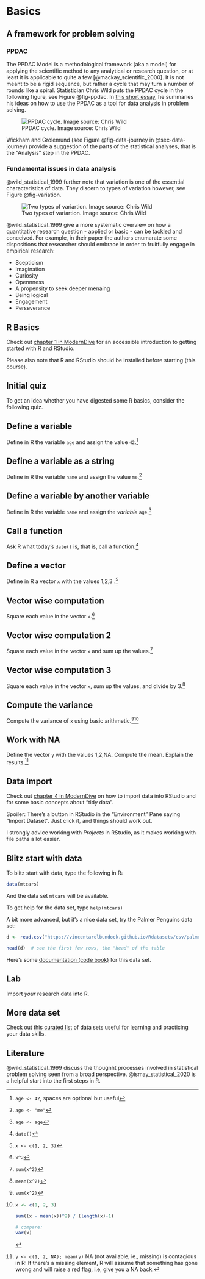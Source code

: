 # Basics


## A framework for problem solving

### PPDAC

The PPDAC Model is a methodological framework (aka a model) for applying the scientific method to any analytical or research question, or at least it is applicable to quite a few [@mackay_scientific_2000].
It is not meant to be a rigid sequence, but rather a cycle that may turn a number of rounds like a spiral.
Statistician Chris Wild puts the PPDAC cycle in the following figure, see Figure @fig-ppdac. In [this short essay](https://www.stat.auckland.ac.nz/~wild/d2i/articles/1.4%20Place%20of%20data%20analysis%20in%20problem%20solving_ARTICLE.pdf), he summaries his ideas on how to use the PPDAC as a tool for data analysis in problem solving.

![PPDAC cycle. Image source: Chris Wild](img/ppdac.png){#fig-ppdac}


Wickham and Grolemund (see Figure @fig-data-journey in @sec-data-journey) provide a suggestion of the parts of the statistical analyses, that is the "Analysis" step in the PPDAC.


### Fundamental issues in data analysis




@wild_statistical_1999  further note that variation is one of the essential characteristics of data. They discern to types of variation however, see Figure @fig-variation.

![Two types of variartion. Image source: Chris Wild](img/variation.png){#fig-variation}

@wild_statistical_1999 give a more systematic overview on how a quantitative research question - applied or basic - can be tackled and conceived.
For example, in their paper the authors enumarate some dispositions that researcher should embrace in order to fruitfully engage in empirical research:

- Scepticism
- Imagination
- Curiosity
- Opennness
- A propensity to seek deeper menaing
- Being logical
- Engagement
- Perseverance



## R Basics

Check out [chapter 1 in ModernDive](https://moderndive.com/1-getting-started.html) for an accessible introduction to getting started with R and RStudio.

Please also note that R and RStudio should be installed before starting (this course).



## Initial quiz


To get an idea whether you have digested some R basics, consider the following quiz.


:::{#exr-q1}

## Define a variable

Define in R the variable `age` and assign the value `42`.^[`age <- 42`, spaces are optional but useful]
:::


:::{#exr-q2}

## Define a variable as a string

Define in R the variable `name` and assign the value `me`.^[`age <- "me"`]
:::


:::{#exr-q3}

## Define a variable by another variable

Define in R the variable `name` and assign the *variable* `age`.^[`age <- age`]
:::




:::{#exr-q3a}

## Call a function

Ask R what today's  `date()` is, that is, call a function.^[`date()`]
:::



:::{#exr-q4}

## Define a vector

Define in R a vector `x` with the values 1,2,3 .^[`x <- c(1, 2, 3)`]
:::



:::{#exr-q5}

## Vector wise computation

Square each value in the vector `x`.^[`x^2`]
:::




:::{#exr-q6}

## Vector wise computation 2

Square each value in the vector `x` and sum up the values.^[`sum(x^2)`]
:::


:::{#exr-q7}

## Vector wise computation 3

Square each value in the vector `x`, sum up the values, and divide by 3.^[`mean(x^2)`]
:::

:::{#exr-q8}

## Compute the variance

Compute the variance of `x` using basic arithmetic.^[`sum(x^2)`][^sol8]
:::


[^sol8]:


    ```r
    x <- c(1, 2, 3)

    sum((x - mean(x))^2) / (length(x)-1)

    # compare: 
    var(x)  
    ```




:::{#exr-q9}

## Work with NA

Define the vector `y` with the values 1,2,NA. Compute the mean. Explain the results.^[`y <- c(1, 2, NA); mean(y)` NA (not available, ie., missing) is contagious in R: If there's a missing element, R will assume that something has gone wrong and will raise a red flag, i.e, give you a NA back.]
:::





## Data import


Check out [chapter 4 in ModernDive](https://moderndive.com/4-tidy.html) on how to import data into RStudio and for some basic concepts about "tidy data".

Spoiler: There's a button in RStudio in the "Environment" Pane saying "Import Dataset". 
Just click it, and things should work out.


:::{.callout-note}
I strongly advice working with *Projects* in RStudio, as it makes working with file paths a lot easier.
:::



## Blitz start with data {#sec-blitz-data}


To blitz start with data, type the following in R:

```r
data(mtcars)
```

And the data set `mtcars` will be available.

To get help for the data set, type `help(mtcars)`




A bit more advanced, but it's a nice data set, try the Palmer Penguins data set:

```r
d <- read.csv("https://vincentarelbundock.github.io/Rdatasets/csv/palmerpenguins/penguins.csv")

head(d)  # see the first few rows, the "head" of the table
```


Here's some [documentation (code book)](https://vincentarelbundock.github.io/Rdatasets/doc/palmerpenguins/penguins.html) for this data set.



## Lab

Import *your* research data into R.



## More data set 


Check out [this curated list](https://data-se.netlify.app/2022/02/23/data-sets-for-for-teaching/) of data sets useful for learning and practicing your data skills.




## Literature




@wild_statistical_1999 discuss the thougnht processes involved in statistical problem solving seen from a broad perspective.
@ismay_statistical_2020 is a helpful start into the first steps in R.


